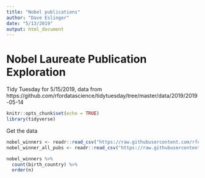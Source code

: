 ```yaml
---
title: "Nobel publications"
author: "Dave Eslinger"
date: "5/13/2019"
output: html_document
---
```


# Nobel Laureate Publication Exploration
Tidy Tuesday for 5/15/2019, data from https://github.com/rfordatascience/tidytuesday/tree/master/data/2019/2019-05-14


```r
knitr::opts_chunk$set(echo = TRUE)
library(tidyverse)
```

Get the data
```r
nobel_winners <- readr::read_csv("https://raw.githubusercontent.com/rfordatascience/tidytuesday/master/data/2019/2019-05-14/nobel_winners.csv")
nobel_winner_all_pubs <- readr::read_csv("https://raw.githubusercontent.com/rfordatascience/tidytuesday/master/data/2019/2019-05-14/nobel_winner_all_pubs.csv")

nobel_winners %>% 
  count(birth_country) %>%
  order(n)
```

